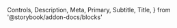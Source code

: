   Controls,
  Description,
  Meta,
  Primary,
  Subtitle,
  Title,
} from '@storybook/addon-docs/blocks'

<Meta isTemplate />

<Title />

<Subtitle />

<Description />

---

<Primary />

## Props

The component accepts the following props:

<Controls />
